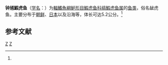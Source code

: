 {{NoteTA
|G1 = 
|G2 = 
|T=zh-hant:鍾馗鰕虎魚;zh-hans:钟馗虾虎鱼;
|1=zh-hant:鍾馗鰕虎魚;zh-hans:钟馗虾虎鱼;
|2=zh-hant:鍾;zh-hans:钟;
|3=zh-hant:鰕;zh-hans:虾;
}}
{{Speciesbox
| genus = Tridentiger
| species = barbatus
| image = Shokihaze goby.jpg
| authority = [[阿尔伯特·甘瑟|Günther]], 1861<ref name='id8285'>{{cite web| url =http://www.bioinfo.cn/db05/BjdwSpecies.php?action=view&id=8285| title =钟馗鰕虎鱼| work =《中国动物物种编目数据库》| publisher =中国科学院微生物研究所| author =中国科学院动物研究所| accessdate =2009-04-16| deadurl =yes| archiveurl =https://web.archive.org/web/20131203122335/http://www.bioinfo.cn/db05/BjdwSpecies.php?action=view| archivedate =2013-12-03}}</ref>
}}

'''钟馗鰕虎鱼'''（[[学名|学名]]：{{lang|la|''Tridentiger barbatus''}}）为[[輻鰭魚綱|輻鰭魚綱]][[鲈形目|鲈形目]][[鰕虎鱼科|鰕虎鱼科]][[缟鰕虎鱼属|缟鰕虎鱼属]]的[[鱼类|鱼类]]，俗名龇虎鱼。主要分布于[[朝鲜|朝鲜]]、[[日本|日本]]以及沿海等，体长可达5.2公分。<ref name='id8285'/>

== 参考文献 ==
{{reflist}}

{{taxonbar}}

[[Category:缟鰕虎鱼属|Z]]
[[Category:1861年描述的鱼类|Z]]